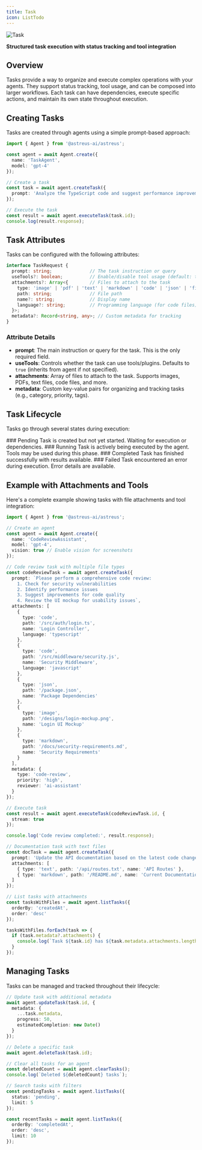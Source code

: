 ```yaml
---
title: Task
icon: ListTodo
---
```


![Task](/docs/task.webp)

**Structured task execution with status tracking and tool integration**


## Overview

Tasks provide a way to organize and execute complex operations with your agents. They support status tracking, tool usage, and can be composed into larger workflows. Each task can have dependencies, execute specific actions, and maintain its own state throughout execution.

## Creating Tasks

Tasks are created through agents using a simple prompt-based approach:

```typescript
import { Agent } from '@astreus-ai/astreus';

const agent = await Agent.create({
  name: 'TaskAgent',
  model: 'gpt-4'
});

// Create a task
const task = await agent.createTask({
  prompt: 'Analyze the TypeScript code and suggest performance improvements'
});

// Execute the task
const result = await agent.executeTask(task.id);
console.log(result.response);
```

## Task Attributes

Tasks can be configured with the following attributes:

```typescript
interface TaskRequest {
  prompt: string;              // The task instruction or query
  useTools?: boolean;          // Enable/disable tool usage (default: true)
  attachments?: Array<{        // Files to attach to the task
    type: 'image' | 'pdf' | 'text' | 'markdown' | 'code' | 'json' | 'file';
    path: string;              // File path
    name?: string;             // Display name
    language?: string;         // Programming language (for code files)
  }>;
  metadata?: Record<string, any>; // Custom metadata for tracking
}
```

### Attribute Details

- **prompt**: The main instruction or query for the task. This is the only required field.
- **useTools**: Controls whether the task can use tools/plugins. Defaults to `true` (inherits from agent if not specified).
- **attachments**: Array of files to attach to the task. Supports images, PDFs, text files, code files, and more.
- **metadata**: Custom key-value pairs for organizing and tracking tasks (e.g., category, priority, tags).

## Task Lifecycle

Tasks go through several states during execution:

<Steps>
<Step>
### Pending
Task is created but not yet started. Waiting for execution or dependencies.
</Step>

<Step>
### Running
Task is actively being executed by the agent. Tools may be used during this phase.
</Step>

<Step>
### Completed
Task has finished successfully with results available.
</Step>

<Step>
### Failed
Task encountered an error during execution. Error details are available.
</Step>
</Steps>

## Example with Attachments and Tools

Here's a complete example showing tasks with file attachments and tool integration:

```typescript
import { Agent } from '@astreus-ai/astreus';

// Create an agent
const agent = await Agent.create({
  name: 'CodeReviewAssistant',
  model: 'gpt-4',
  vision: true // Enable vision for screenshots
});

// Code review task with multiple file types
const codeReviewTask = await agent.createTask({
  prompt: `Please perform a comprehensive code review:
    1. Check for security vulnerabilities
    2. Identify performance issues
    3. Suggest improvements for code quality
    4. Review the UI mockup for usability issues`,
  attachments: [
    { 
      type: 'code', 
      path: '/src/auth/login.ts', 
      name: 'Login Controller',
      language: 'typescript' 
    },
    { 
      type: 'code', 
      path: '/src/middleware/security.js', 
      name: 'Security Middleware',
      language: 'javascript' 
    },
    { 
      type: 'json', 
      path: '/package.json', 
      name: 'Package Dependencies' 
    },
    { 
      type: 'image', 
      path: '/designs/login-mockup.png', 
      name: 'Login UI Mockup' 
    },
    { 
      type: 'markdown', 
      path: '/docs/security-requirements.md', 
      name: 'Security Requirements' 
    }
  ],
  metadata: {
    type: 'code-review',
    priority: 'high',
    reviewer: 'ai-assistant'
  }
});

// Execute task
const result = await agent.executeTask(codeReviewTask.id, {
  stream: true
});

console.log('Code review completed:', result.response);

// Documentation task with text files
const docTask = await agent.createTask({
  prompt: 'Update the API documentation based on the latest code changes',
  attachments: [
    { type: 'text', path: '/api/routes.txt', name: 'API Routes' },
    { type: 'markdown', path: '/README.md', name: 'Current Documentation' }
  ]
});

// List tasks with attachments
const tasksWithFiles = await agent.listTasks({
  orderBy: 'createdAt',
  order: 'desc'
});

tasksWithFiles.forEach(task => {
  if (task.metadata?.attachments) {
    console.log(`Task ${task.id} has ${task.metadata.attachments.length} attachments`);
  }
});
```

## Managing Tasks

Tasks can be managed and tracked throughout their lifecycle:

```typescript
// Update task with additional metadata
await agent.updateTask(task.id, {
  metadata: {
    ...task.metadata,
    progress: 50,
    estimatedCompletion: new Date()
  }
});

// Delete a specific task
await agent.deleteTask(task.id);

// Clear all tasks for an agent
const deletedCount = await agent.clearTasks();
console.log(`Deleted ${deletedCount} tasks`);

// Search tasks with filters
const pendingTasks = await agent.listTasks({
  status: 'pending',
  limit: 5
});

const recentTasks = await agent.listTasks({
  orderBy: 'completedAt',
  order: 'desc',
  limit: 10
});
```